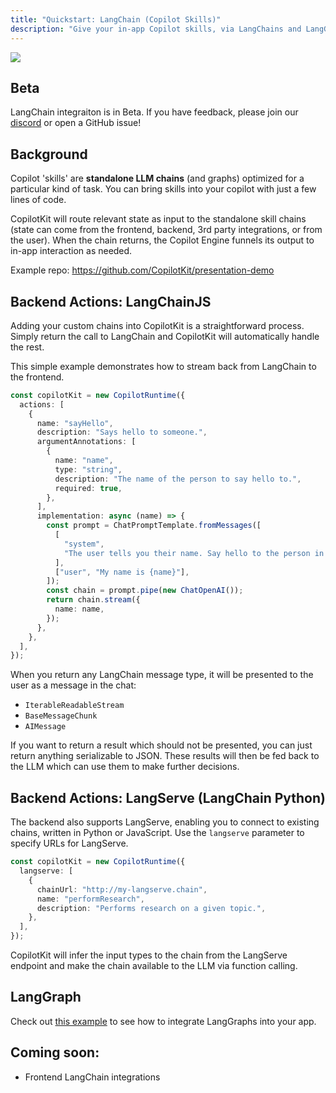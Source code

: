 ```yaml
---
title: "Quickstart: LangChain (Copilot Skills)"
description: "Give your in-app Copilot skills, via LangChains and LangGraphs"
---
```


<img
  referrerPolicy="no-referrer-when-downgrade"
  src="https://static.scarf.sh/a.png?x-pxid=ffc9f65d-0186-4575-b065-61d62ea9d7d3"
/>

## Beta

LangChain integraiton is in Beta.
If you have feedback, please join our [discord](https://discord.gg/6dffbvGU3D) or open a GitHub issue!

## Background

Copilot 'skills' are **standalone LLM chains** (and graphs) optimized for a particular kind of task.
You can bring skills into your copilot with just a few lines of code.

CopilotKit will route relevant state as input to the standalone skill chains (state can come from the frontend, backend, 3rd party integrations, or from the user).
When the chain returns, the Copilot Engine funnels its output to in-app interaction as needed.

Example repo: https://github.com/CopilotKit/presentation-demo

## Backend Actions: LangChainJS

Adding your custom chains into CopilotKit is a straightforward process. Simply return the call to LangChain
and CopilotKit will automatically handle the rest.

This simple example demonstrates how to stream back from LangChain to the frontend.

```typescript
const copilotKit = new CopilotRuntime({
  actions: [
    {
      name: "sayHello",
      description: "Says hello to someone.",
      argumentAnnotations: [
        {
          name: "name",
          type: "string",
          description: "The name of the person to say hello to.",
          required: true,
        },
      ],
      implementation: async (name) => {
        const prompt = ChatPromptTemplate.fromMessages([
          [
            "system",
            "The user tells you their name. Say hello to the person in a creative way.",
          ],
          ["user", "My name is {name}"],
        ]);
        const chain = prompt.pipe(new ChatOpenAI());
        return chain.stream({
          name: name,
        });
      },
    },
  ],
});
```

When you return any LangChain message type, it will be presented to the user as a message in the chat:

- `IterableReadableStream`
- `BaseMessageChunk`
- `AIMessage`

If you want to return a result which should not be presented, you can just return anything serializable to JSON.
These results will then be fed back to the LLM which can use them to make further decisions.

## Backend Actions: LangServe (LangChain Python)

The backend also supports LangServe, enabling you to connect to existing chains, written in Python or JavaScript.
Use the `langserve` parameter to specify URLs for LangServe.

```typescript
const copilotKit = new CopilotRuntime({
  langserve: [
    {
      chainUrl: "http://my-langserve.chain",
      name: "performResearch",
      description: "Performs research on a given topic.",
    },
  ],
});
```

CopilotKit will infer the input types to the chain from the LangServe endpoint and
make the chain available to the LLM via function calling.

## LangGraph

Check out [this example](https://github.com/CopilotKit/presentation-demo/blob/main/src/app/api/copilotkit/route.ts) to see how to integrate LangGraphs into your app.

## Coming soon:

- Frontend LangChain integrations
